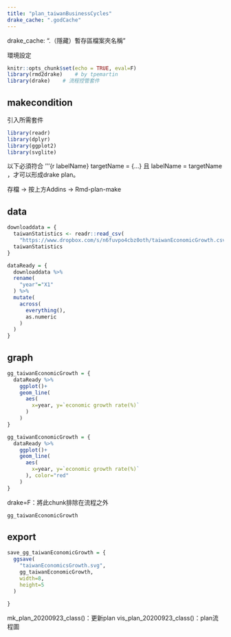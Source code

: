 ```yaml
---
title: "plan_taiwanBusinessCycles"
drake_cache: ".godCache"
---
```


drake_cache: ".（隱藏）暫存區檔案夾名稱"



環境設定
```r
knitr::opts_chunk$set(echo = TRUE, eval=F)
library(rmd2drake)    # by tpemartin
library(drake)    # 流程控管套件
```

## makecondition

引入所需套件
```r

library(readr)
library(dplyr)
library(ggplot2)
library(svglite)

```





以下必須符合
  '''{r labelName}
  targetName = {...}
  且 labelName = targetName ，才可以形成drake plan。

存檔 -> 按上方Addins -> Rmd-plan-make

## data

```r
downloaddata = {
  taiwanStatistics <- readr::read_csv(
    "https://www.dropbox.com/s/n6fuvpo4cbz0oth/taiwanEconomicGrowth.csv?dl=1")
  taiwanStatistics
}
```

```r
dataReady = {
  downloaddata %>%
  rename(
    "year"="X1"
  ) %>%
  mutate(
    across(
      everything(),
      as.numeric
    )
  )
}

```



## graph

```r
gg_taiwanEconomicGrowth = {
  dataReady %>%
    ggplot()+
    geom_line(
      aes(
        x=year, y=`economic growth rate(%)`
      )
    )
}
```

```r
gg_taiwanEconomicGrowth = {
  dataReady %>%
    ggplot()+
    geom_line(
      aes(
        x=year, y=`economic growth rate(%)`
      ), color="red"
    )
}
```
drake=F：將此chunk排除在流程之外

```r
gg_taiwanEconomicGrowth
```

## export

```r
save_gg_taiwanEconomicGrowth = {
  ggsave(
    "taiwanEconomicsGrowth.svg",
    gg_taiwanEconomicGrowth,
    width=8,
    height=5
  )
  
}
```

mk_plan_20200923_class()：更新plan
vis_plan_20200923_class()：plan流程圖
